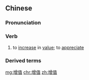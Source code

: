 ==Chinese==
{{zh-forms}}

===Pronunciation===
{{zh-pron
|m=zēngzhí
|c=zang1 zik6
|mn=qz:chng-ta̍t/tw,xm,zz:cheng-ta̍t/qz:chng-ti̍t/xm,zz:cheng-ti̍t
|cat=v
}}

===Verb===
{{zh-verb}}

# to [[increase]] in [[value]]; to [[appreciate]]

===Derived terms===
{{zh-der|增值稅}}

[[mg:增值]]
[[chr:增值]]
[[zh:增值]]